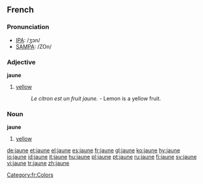 ==French==

===Pronunciation===
*[[w:IPA|IPA]]: /ʒɔn/
*[[w:SAMPA|SAMPA]]: /ZOn/

===Adjective===
{{fr-infl-adj|sm=jaune|sf=jaune|pm=jaunes|pf=jaunes|smp=ʒɔn|sfp=ʒɔn|pmp=ʒɔn|pfp=ʒɔn}}
'''jaune'''

# [[yellow]]
#: ''Le citron est un fruit jaune.'' - Lemon is a yellow fruit.

===Noun===
{{fr-infl-noun|sm=jaune|sf=jaune|pm=jaunes|pf=jaunes|smp=ʒɔn|sfp=ʒɔn|pmp=ʒɔn|pfp=ʒɔn}}
'''jaune''' {{m}}

# [[yellow]]

[[Category:fr:Colors]]

[[de:jaune]]
[[et:jaune]]
[[el:jaune]]
[[es:jaune]]
[[fr:jaune]]
[[gl:jaune]]
[[ko:jaune]]
[[hy:jaune]]
[[io:jaune]]
[[id:jaune]]
[[it:jaune]]
[[hu:jaune]]
[[pl:jaune]]
[[pt:jaune]]
[[ru:jaune]]
[[fi:jaune]]
[[sv:jaune]]
[[vi:jaune]]
[[tr:jaune]]
[[zh:jaune]]